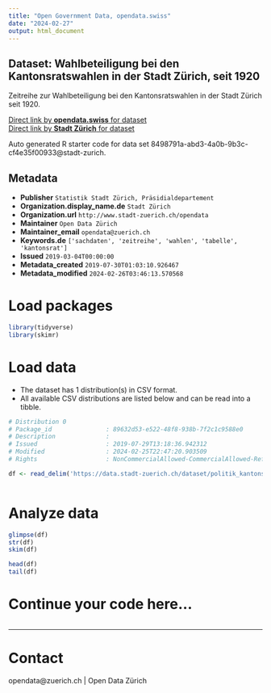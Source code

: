 ```yaml
---
title: "Open Government Data, opendata.swiss"
date: "2024-02-27"
output: html_document
---
```


## Dataset: Wahlbeteiligung bei den Kantonsratswahlen in der Stadt Zürich, seit 1920

Zeitreihe zur Wahlbeteiligung bei den Kantonsratswahlen in der Stadt Zürich seit 1920.



[Direct link by **opendata.swiss** for dataset](https://opendata.swiss/de/dataset/wahlbeteiligung-bei-den-kantonsratswahlen-in-der-stadt-zurich-seit-19201)<br>
[Direct link by **Stadt Zürich** for dataset](https://data.stadt-zuerich.ch/dataset/politik_kantonsratswahlen_wahlbeteiligung_seit1920_od7024)

Auto generated R starter code for data set 8498791a-abd3-4a0b-9b3c-cf4e35f00933@stadt-zurich.

## Metadata

- **Publisher** `Statistik Stadt Zürich, Präsidialdepartement`
- **Organization.display_name.de** `Stadt Zürich`
- **Organization.url** `http://www.stadt-zuerich.ch/opendata`
- **Maintainer** `Open Data Zürich`
- **Maintainer_email** `opendata@zuerich.ch`
- **Keywords.de** `['sachdaten', 'zeitreihe', 'wahlen', 'tabelle', 'kantonsrat']`
- **Issued** `2019-03-04T00:00:00`
- **Metadata_created** `2019-07-30T01:03:10.926467`
- **Metadata_modified** `2024-02-26T03:46:13.570568`


# Load packages

```r

library(tidyverse)
library(skimr)

```

# Load data

-   The dataset has 1 distribution(s) in CSV format.
-   All available CSV distributions are listed below and can be read into a tibble.

```r

# Distribution 0
# Package_id               : 89632d53-e522-48f8-938b-7f2c1c9588e0
# Description              : 
# Issued                   : 2019-07-29T13:18:36.942312
# Modified                 : 2024-02-25T22:47:20.903509
# Rights                   : NonCommercialAllowed-CommercialAllowed-ReferenceNotRequired

df <- read_delim('https://data.stadt-zuerich.ch/dataset/politik_kantonsratswahlen_wahlbeteiligung_seit1920_od7024/download/POL702OD7024.csv')



```

# Analyze data

```r

glimpse(df)
str(df)
skim(df)

head(df)
tail(df)

```

# Continue your code here...

```r

```

------------------------------------------------------------------------

# Contact

opendata@zuerich.ch | Open Data Zürich
